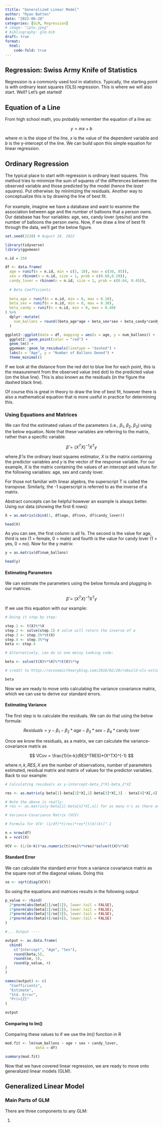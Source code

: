```yaml
---
ttitle: "Generalized Linear Model"
author: "Ryan Batten"
date: "2022-08-28"
categories: [GLM, Regression]
# image: "iptw.jpeg"
# bibliography: glm.bib
draft: true
format: 
  html:
    code-fold: true
---
```


## Regression: Swiss Army Knife of Statistics

Regression is a commonly used tool in statistics. Typically, the starting point is with ordinary least squares (OLS) regression. This is where we will also start. Well? Let's get started!

## Equation of a Line

From high school math, you probably remember the equation of a line as:

$$
y = mx +b
$$

where $m$ is the slope of the line, $x$ is the value of the dependent variable and $b$ is the y-intercept of the line. We can build upon this simple equation for linear regression.

## Ordinary Regression

The typical place to start with regression is ordinary least squares. This method tries to minimize the sum of squares of the differences between the observed variable and those predicted by the model (hence the *least squares*). Put otherwise: by minimizing the residuals. Another way to conceptualize this is by drawing the line of best fit.\
\
For example, imagine we have a database and want to examine the association between age and the number of balloons that a person owns. Our database has four variables: age, sex, candy lover (yes/no) and the number of balloons the person owns. Now, if we draw a line of best fit through the data, we'll get the below figure.

```r

set.seed(2228) # August 28, 2022

library(tidyverse)
library(ggxmean)

n.id = 250

df <- data.frame(
  age = runif(n = n.id, min = c(5, 18), max = c(30, 85)),
  sex = rbinom(n = n.id, size = 1, prob = c(0.60,0.20)),
  candy_lover = rbinom(n = n.id, size = 1, prob = c(0.64, 0.45)),
  
  # Beta Coefficients
  
  beta_age = runif(n = n.id, min = 0, max = 0.10),
  beta_sex = runif(n = n.id, min = 0, max = 0.30),
  beta_candy = runif(n = n.id, min = 0, max = 0.40)
) %>% 
  dplyr::mutate(
    num_ballons = round((beta_age*age + beta_sex*sex + beta_candy*candy_lover)*3,0) # number of ballons that you own
  )

ggplot2::ggplot(data = df, mapping = aes(x = age, y = num_ballons)) +
  ggplot2::geom_point(color = "red") +
  geom_lm() +
  ggxmean::geom_lm_residuals(linetype = "dashed") +
  labs(x = "Age", y = "Number of Ballons Owned") +
  theme_minimal()


```

If we look at the distance from the red dot to blue line for each point, this is the measurement from the observed value (red dot) to the predicted value (on the blue line). This is also known as the residuals (in the figure the dashed black line).

Of course this is great in theory to draw the line of best fit, however there is also a mathematical equation that is more useful in practice for determining this.

### Using Equations and Matrices

We can find the estimated values of the parameters (i.e., $\beta_1$, $\beta_2$, $\beta_3$) using the below equation. Note that these variables are referring to the matrix, rather than a specific variable.

$$
\hat{\beta} = (X^TX)^{-1}X^Ty
$$

where $\hat{\beta}$ is the ordinary least squares estimator, $X$ is the matrix containing the predictor variables and $y$ is the vector of the response variable. For our example, $X$ is the matrix containing the values of an intercept and values for the following variables: age, sex and candy lover.

::: callout-note
For those not familiar with linear algebra, the superscript T is called the transpose. Similarly, the -1 superscript is referred to as the inverse of a matrix.
:::

Abstract concepts can be helpful however an example is always better. Using our data (showing the first 6 rows):

```r

X = as.matrix(cbind(1, df$age, df$sex, df$candy_lover))

head(X)

```

As you can see, the first column is all 1s. The second is the value for age, third is sex (1 = female, 0 = male) and fourth is the value for candy lover (1 = yes, 0 = no). Now for the y matrix:

```r

y = as.matrix(df$num_ballons)

head(y)
```

#### Estimating Parameters

We can estimate the parameters using the below formula and plugging in our matrices.

$$
\hat{\beta} = (X^TX)^{-1}X^Ty
$$

If we use this equation with our example:

```r

# Doing it step by step:

step.1 <- t(X)%*%X
step.2 <- solve(step.1) # solve will return the inverse of a
step.3 <- step.2%*%t(X)
step.4 <- step.3%*%y
beta <- step.4

# Alternatively, can do in one messy looking code: 

beta <- solve(t(X)%*%X)%*%t(X)%*%y

# credit to https://economictheoryblog.com/2016/02/20/rebuild-ols-estimator-manually-in-r/ for the code all in one

beta
```

Now we are ready to move onto calculating the variance covariance matrix, which we can use to derive our standard errors.

#### Estimating Variance

The first step is to calculate the residuals. We can do that using the below formula:

$$
Residuals = y - \beta_1 - \beta_2*age - \beta_3*sex - \beta_4*\text{candy lover}
$$

Once we know the residuals, as a matrix, we can calculate the variance-covariance matrix as

$$
VCov = \frac{1}{n-k}(RES^TRES)*(X^TX)^{-1}
$$

where $n, k, RES, X$ are the number of observations, number of parameters estimated, residual matrix and matrix of values for the predictor variables. Back to our example:

```r

# Calculating residuals as y-intercept-beta_1*X1-beta_2*X2

res <- as.matrix(y-beta[1]-beta[2]*X[,2]-beta[3]*X[,3] - beta[4]*X[,4])

# Note the above is really:
# res <- as.matrix(y-beta[1]-beta[n]*X[,n]) for as many n's as there are 

# Variance-Covariance Matrix (VCV) 

# Formula for VCV: (1/df)*t(res)*res*[t(X)(X)]^-1

n = nrow(df)
k = ncol(X)

VCV <- (1/(n-k))*as.numeric(t(res)%*%res)*solve(t(X)%*%X)

```

#### Standard Error

We can calculate the standard error from a variance covariance matrix as the square root of the diagonal values. Doing this

```r

se <- sqrt(diag(VCV))

```

So using the equations and matrices results in the following output

```r

p_value <- rbind(
  2*pnorm(abs(beta[1]/se[1]), lower.tail = FALSE),
  2*pnorm(abs(beta[2]/se[2]), lower.tail = FALSE),
  2*pnorm(abs(beta[3]/se[3]), lower.tail = FALSE),
  2*pnorm(abs(beta[4]/se[4]), lower.tail = FALSE)
)

#... Output ----

output <- as.data.frame(
  cbind(
    c("Intercept", "Age", "Sex"),
    round(beta,5),
    round(se, 5),
    round(p_value, 4)
)
)

names(output) <- c(
  "Coefficients",
  "Estimate",
  "Std. Error",
  "Pr(>{Z}"
)

output

```

#### Comparing to lm()

Comparing these values to if we use the *lm()* function in R

```r

mod.fit <- lm(num_ballons ~ age + sex + candy_lover, 
              data = df)

summary(mod.fit)

```

Now that we have covered linear regression, we are ready to move onto generalized linear models (GLM).

## Generalized Linear Model

### Main Parts of GLM

There are three components to any GLM:

1.  

```r

```
